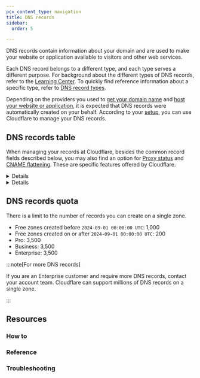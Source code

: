 ```yaml
---
pcx_content_type: navigation
title: DNS records
sidebar:
  order: 5

---
```



DNS records contain information about your domain and are used to make your website or application available to visitors and other web services.

Each DNS record belongs to a different type, and each type serves a different purpose. For background about the different types of DNS records, refer to the [Learning Center](https://www.cloudflare.com/learning/dns/dns-records/). To quickly find reference information about a specific type, refer to [DNS record types](/dns/manage-dns-records/reference/dns-record-types/).

Depending on the providers you used to [get your domain name](/fundamentals/setup/manage-domains/#get-a-domain-name) and [host your website or application](/fundamentals/setup/manage-domains/#host-your-domain), it is expected that DNS records were automatically created on your behalf. According to your [setup](/dns/zone-setups/), you can use Cloudflare to manage your DNS records.

## DNS records table

When managing your records at Cloudflare, besides the common record fields described below, you may also find an option for [Proxy status](/dns/manage-dns-records/reference/proxied-dns-records/) and [CNAME flattening](/dns/cname-flattening/). These are specific features offered by Cloudflare.

<Details header="Record fields">
- **Type**: Defines the purpose of a record. Different types of record require different information in their corresponding `Content` field.
- **Name**: Identifies the resource that the record resolves to. Depending on the purpose of the record, the value you want to add to this field will also change.
- **Content**: Contains the core value of a record, depending on the record type.
- **TTL**: Controls how long each record is cached by DNS resolvers.
</Details>

<Details header="Example">

<Example>
DNS management for **example.com**:

| Type | Name    | Content      | Proxy status | TTL    |
| ---- | ------- | ------------ | ------------ | ------ |
| A    | `blog`  | `192.0.2.1`  | Proxied      | Auto   |

In this example, an IP address resolution record of type `A` is indicating that the resources that correspond to the subdomain `blog.example.com` can be reached on the IPv4 address `192.0.2.1`.

Also, as this record is <GlossaryTooltip term="proxy status" link="/dns/manage-dns-records/reference/proxied-dns-records/">proxied</GlossaryTooltip>, Cloudflare automatically defines for how long this information should be cached by DNS resolvers.
</Example>

</Details>

## DNS records quota

There is a limit to the number of records you can create on a single <GlossaryTooltip term="DNS zone">zone</GlossaryTooltip>.

- Free zones created before `2024-09-01 00:00:00 UTC`: 1,000
- Free zones created on or after `2024-09-01 00:00:00 UTC`: 200
- Pro: 3,500
- Business: 3,500
- Enterprise: 3,500

:::note[For more DNS records]

If you are an Enterprise customer and require more DNS records, contact your account team. Cloudflare can support millions of DNS records on a single zone.

:::

## Resources

### How to

<DirectoryListing folder="dns/manage-dns-records/how-to" />

### Reference

<DirectoryListing folder="dns/manage-dns-records/reference" />

### Troubleshooting

<DirectoryListing folder="dns/manage-dns-records/troubleshooting" />